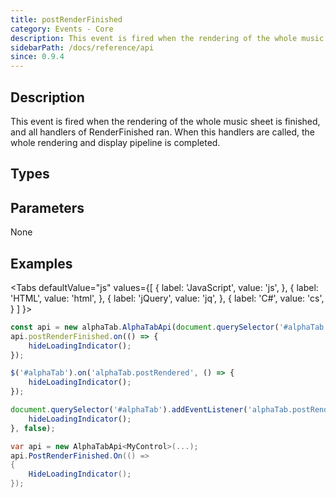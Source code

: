 ```yaml
---
title: postRenderFinished
category: Events - Core
description: This event is fired when the rendering of the whole music sheet is finished, and all handlers of RenderFinished ran.
sidebarPath: /docs/reference/api
since: 0.9.4
---
```



## Description
This event is fired when the rendering of the whole music sheet is finished, and all handlers of RenderFinished ran. When this 
handlers are called, the whole rendering and display pipeline is completed. 

<EventDescription metadata={metadata} />

## Types

<TypeTable>
    <TypeRow type="js" name="function()" />    
    <TypeRow type="net" name="Action" />    
</TypeTable>

## Parameters
None

## Examples

<Tabs
  defaultValue="js"
  values={[
    { label: 'JavaScript', value: 'js', },
    { label: 'HTML', value: 'html', },
    { label: 'jQuery', value: 'jq', },
    { label: 'C#', value: 'cs', }
  ]
}>
<TabItem value="js">

```js
const api = new alphaTab.AlphaTabApi(document.querySelector('#alphaTab'));
api.postRenderFinished.on(() => {
    hideLoadingIndicator();
});  
```

</TabItem>
<TabItem value="jq">

```js
$('#alphaTab').on('alphaTab.postRendered', () => {
    hideLoadingIndicator();
});
```

</TabItem>
<TabItem value="html">

```js
document.querySelector('#alphaTab').addEventListener('alphaTab.postRendered', (e) => {
    hideLoadingIndicator();
}, false);
```

</TabItem>
<TabItem value="cs">

```cs
var api = new AlphaTabApi<MyControl>(...);
api.PostRenderFinished.On(() => 
{
    HideLoadingIndicator();
});
```

</TabItem>
</Tabs>